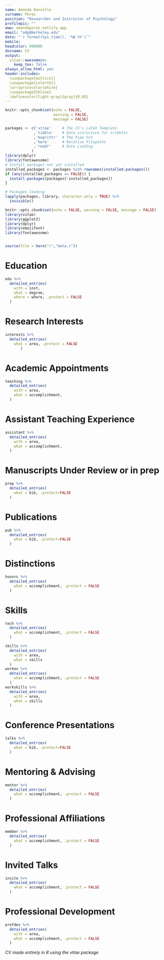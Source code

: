 ```yaml
---
name: Amanda Danielle
surname: Perez
position: "Researcher and Instructor of Psychology"
profilepic: ""
www: amandaperez.netlify.app
email: "adp@berkeley.edu"
date: "`r format(Sys.time(), '%B %Y')`"
mobile: 
headcolor: 990000
docname: CV
output: 
  vitae::awesomecv:
    keep_tex: false
always_allow_html: yes
header-includes:
  \usepackage{multicol}
  \usepackage{colortbl}
  \arrayrulecolor{white}
  \usepackage{hhline}
  \definecolor{light-gray}{gray}{0.95}
---
```


```r
knitr::opts_chunk$set(echo = FALSE,
                      warning = FALSE,
                      message = FALSE)

packages <- c('vitae'     # The CV's LaTeX Template
             ,'tibble'    # Data sctructure for tribbles
             ,'magrittr'  # The Pipe %>%
             ,'here'      # Relative Filepaths
             ,'readr'     # Data Loading
            )
library(dplyr)
library(fontawesome)
# Install packages not yet installed
installed_packages <- packages %in% rownames(installed.packages())
if (any(installed_packages == FALSE)) {
  install.packages(packages[!installed_packages])
}

# Packages loading
lapply(packages, library, character.only = TRUE) %>%
  invisible()

knitr::opts_chunk$set(echo = FALSE, warning = FALSE, message = FALSE)
library(vitae)
library(ggplot2)
library(dplyr)
library(emojifont)
library(fontawesome)


source(file = here("r","data.r"))

```

# \faIcon{university} Education


```r

edu %>%
  detailed_entries(
    with = inst,
    what = degree,
    where = where, .protect = FALSE
  )

```



# \faIcon{lightbulb} Research Interests

```r

interests %>%
  detailed_entries(
    what = area, .protect = FALSE
       ) 

```


# \faIcon{chalkboard-teacher} Academic Appointments

```r

teaching %>%
  detailed_entries(
    with = area,
    what = accomplishment,
  )

```

\newpage

# \faIcon{chalkboard} Assistant Teaching Experience

```r

assistant %>%
  detailed_entries(
    with = area,
    what = accomplishment,
  )

```

# \faIcon{edit} Manuscripts Under Review or in prep

```r

prep %>%
  detailed_entries(
    what = bib, .protect=FALSE
  )

```

# \faIcon{file} Publications

```r

pub %>%
  detailed_entries(
    what = bib, .protect=FALSE
  )

```

\newpage

# \faIcon{medal} Distinctions

```r

honors %>%
  detailed_entries(
    what = accomplishment, .protect = FALSE
  )

```


# \faIcon{brain} Skills

```r
tech %>%
  detailed_entries(
    what = accomplishment, .protect = FALSE
  )

skills %>%
  detailed_entries(
    with = area,
    what = skills
  )
workex %>%
  detailed_entries(
    what = accomplishment, .protect = FALSE
  )
workskills %>%
  detailed_entries(
    with = area,
    what = skills
  )
```

# \faIcon{comments} Conference Presentations

```r
talks %>%
  detailed_entries(
    what = bib, .protect=FALSE
  )
```


# \faIcon{users} Mentoring & Advising

```r
mentor %>%
  detailed_entries(
    what = accomplishment, .protect = FALSE
  )
```

# \faIcon{black-tie} Professional Affiliations

```r
member %>%
  detailed_entries(
    what = accomplishment, .protect = FALSE
  )
```

# \faIcon{comment-alt} Invited Talks

```r
invite %>%
  detailed_entries(
    what = accomplishment, .protect = FALSE
  )
```
 
\newpage
 
# \faIcon{school} Professional Development

```r
profdev %>%
  detailed_entries(
    with = area,
    what = accomplishment, .protect = FALSE
  )
```



*CV made entirely in R using the vitae package*